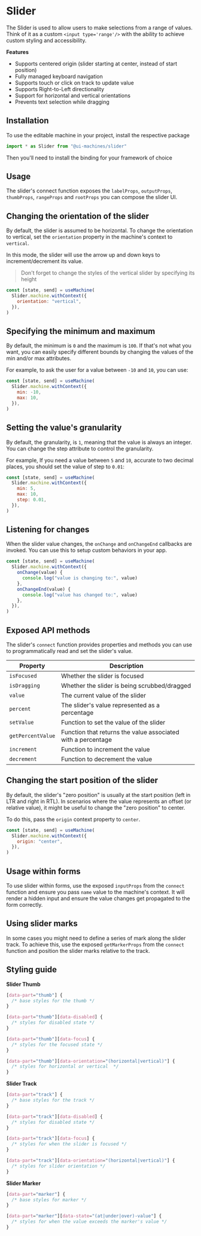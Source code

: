# Slider

The Slider is used to allow users to make selections from a range of values.
Think of it as a custom `<input type='range'/>` with the ability to achieve
custom styling and accessibility.

<Showcase id="Slider" />

**Features**

- Supports centered origin (slider starting at center, instead of start
  position)
- Fully managed keyboard navigation
- Supports touch or click on track to update value
- Supports Right-to-Left directionality
- Support for horizontal and vertical orientations
- Prevents text selection while dragging

## Installation

To use the editable machine in your project, install the respective package

<InstallSnippet package="@ui-machines/slider" />

```jsx
import * as Slider from "@ui-machines/slider"
```

Then you'll need to install the binding for your framework of choice

<CodeSnippet id="slider/installation.mdx" />

## Usage

The slider's connect function exposes the `labelProps`, `outputProps`,
`thumbProps`, `rangeProps` and `rootProps` you can compose the slider UI.

<CodeSnippet id="slider/usage.mdx" />

## Changing the orientation of the slider

By default, the slider is assumed to be horizontal. To change the orientation to
vertical, set the `orientation` property in the machine's context to `vertical`.

In this mode, the slider will use the arrow up and down keys to
increment/decrement its value.

> Don't forget to change the styles of the vertical slider by specifying its
> height

```jsx {3}
const [state, send] = useMachine(
  Slider.machine.withContext({
    orientation: "vertical",
  }),
)
```

## Specifying the minimum and maximum

By default, the minimum is `0` and the maximum is `100`. If that's not what you
want, you can easily specify different bounds by changing the values of the min
and/or max attributes.

For example, to ask the user for a value between `-10` and `10`, you can use:

```jsx {3-4}
const [state, send] = useMachine(
  Slider.machine.withContext({
    min: -10,
    max: 10,
  }),
)
```

## Setting the value's granularity

By default, the granularity, is `1`, meaning that the value is always an
integer. You can change the step attribute to control the granularity.

For example, If you need a value between `5` and `10`, accurate to two decimal
places, you should set the value of step to `0.01`:

```jsx {5}
const [state, send] = useMachine(
  Slider.machine.withContext({
    min: 5,
    max: 10,
    step: 0.01,
  }),
)
```

## Listening for changes

When the slider value changes, the `onChange` and `onChangeEnd` callbacks are
invoked. You can use this to setup custom behaviors in your app.

```jsx {3-8}
const [state, send] = useMachine(
  Slider.machine.withContext({
    onChange(value) {
      console.log("value is changing to:", value)
    },
    onChangeEnd(value) {
      console.log("value has changed to:", value)
    },
  }),
)
```

## Exposed API methods

The slider's `connect` function provides properties and methods you can use to
programmatically read and set the slider's value.

| Property          | Description                                                  |
| ----------------- | ------------------------------------------------------------ |
| `isFocused`       | Whether the slider is focused                                |
| `isDragging`      | Whether the slider is being scrubbed/dragged                 |
| `value`           | The current value of the slider                              |
| `percent`         | The slider's value represented as a percentage               |
| `setValue`        | Function to set the value of the slider                      |
| `getPercentValue` | Function that returns the value associated with a percentage |
| `increment`       | Function to increment the value                              |
| `decrement`       | Function to decrement the value                              |

<CodeSnippet id="slider/programmatic-control.mdx" />

## Changing the start position of the slider

By default, the slider's "zero position" is usually at the start position (left
in LTR and right in RTL). In scenarios where the value represents an offset (or
relative value), it might be useful to change the "zero position" to center.

To do this, pass the `origin` context property to `center`.

```jsx {3}
const [state, send] = useMachine(
  Slider.machine.withContext({
    origin: "center",
  }),
)
```

## Usage within forms

To use slider within forms, use the exposed `inputProps` from the `connect`
function and ensure you pass `name` value to the machine's context. It will
render a hidden input and ensure the value changes get propagated to the form
correctly.

<CodeSnippet id="slider/form-usage.mdx" />

## Using slider marks

In some cases you might need to define a series of mark along the slider track.
To achieve this, use the exposed `getMarkerProps` from the `connect` function
and position the slider marks relative to the track.

<CodeSnippet id="slider/using-marks.mdx" />

## Styling guide

**Slider Thumb**

```css
[data-part="thumb"] {
  /* base styles for the thumb */
}

[data-part="thumb"][data-disabled] {
  /* styles for disabled state */
}

[data-part="thumb"][data-focus] {
  /* styles for the focused state */
}

[data-part="thumb"][data-orientation="(horizontal|vertical)"] {
  /* styles for horizontal or vertical  */
}
```

**Slider Track**

```css
[data-part="track"] {
  /* base styles for the track */
}

[data-part="track"][data-disabled] {
  /* styles for disabled state */
}

[data-part="track"][data-focus] {
  /* styles for when the slider is focused */
}

[data-part="track"][data-orientation="(horizontal|vertical)"] {
  /* styles for slider orientation */
}
```

**Slider Marker**

```css
[data-part="marker"] {
  /* base styles for marker */
}

[data-part="marker"][data-state="(at|under|over)-value"] {
  /* styles for when the value exceeds the marker's value */
}
```
